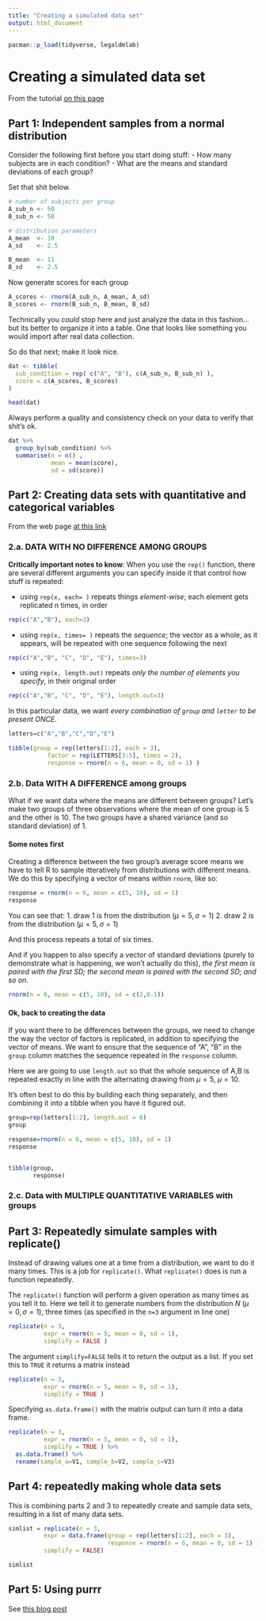 ```yaml
---
title: "Creating a simulated data set"
output: html_document
---
```


```r
pacman::p_load(tidyverse, legaldmlab)
```

# Creating a simulated data set

From the tutorial [on this page](https://debruine.github.io/tutorials/sim-data.html)

## Part 1: Independent samples from a normal distribution

Consider the following first before you start doing stuff: - How many subjects are in each condition? - What are the means and standard deviations of each group?

Set that shit below.

```r
# number of subjects per group
A_sub_n <- 50
B_sub_n <- 50

# distribution parameters
A_mean  <- 10
A_sd    <- 2.5

B_mean  <- 11
B_sd    <- 2.5
```

Now generate scores for each group

```r
A_scores <- rnorm(A_sub_n, A_mean, A_sd)
B_scores <- rnorm(B_sub_n, B_mean, B_sd)
```

Technically you *could* stop here and just analyze the data in this fashion...but its better to organize it into a table. One that looks like something you would import after real data collection.

So do that next; make it look nice.

```r
dat <- tibble(
  sub_condition = rep( c("A", "B"), c(A_sub_n, B_sub_n) ),
  score = c(A_scores, B_scores)
)

head(dat)
```

Always perform a quality and consistency check on your data to verify that shit's ok.

```r
dat %>%
  group_by(sub_condition) %>%
  summarise(n = n() ,
            mean = mean(score),
            sd = sd(score))
```

## Part 2: Creating data sets with quantitative and categorical variables

From the web page [at this link](https://aosmith.rbind.io/2018/08/29/getting-started-simulating-data/#creating-datasets-with-quantiative-and-categorical-variables)

### 2.a. DATA WITH **NO DIFFERENCE** AMONG GROUPS

**Critically important notes to know**: When you use the `rep()` function, there are several different arguments you can specify inside it that control how stuff is repeated:

-   using `rep(x, each= )` repeats things *element-wise*; each element gets replicated n times, in order

```r
rep(c("A","B"), each=3)
```

-   using `rep(x, times= )` repeats the *sequence*; the vector as a whole, as it appears, will be repeated with one sequence following the next

```r
rep(c("A","B", "C", "D", "E"), times=3)
```

-   using `rep(x, length.out)` repeats *only the number of elements you specify*, in their original order

```r
rep(c("A","B", "C", "D", "E"), length.out=3)
```

In this particular data, we want *every combination of `group` and `letter` to be present ONCE*.

```r

letters=c("A","B","C","D","E")

tibble(group = rep(letters[1:2], each = 3),
           factor = rep(LETTERS[3:5], times = 2),
           response = rnorm(n = 6, mean = 0, sd = 1) )
```

### 2.b. Data **WITH A DIFFERENCE** among groups

What if we want data where the means are different between groups? Let's make two groups of three observations where the mean of one group is 5 and the other is 10. The two groups have a shared variance (and so standard deviation) of 1.

#### Some notes first

Creating a difference between the two group's average score means we have to tell R to sample itteratively from distributions with different means. We do this by specifying a vector of means within `rnorm`, like so:

```r
response = rnorm(n = 6, mean = c(5, 10), sd = 1)
response
```

You can see that: 1. draw 1 is from the distribution $(\mu=5,\sigma=1)$ 2. draw 2 is from the distribution $(\mu=5,\sigma=1)$

And this process repeats a total of six times.

And if you happen to also specify a vector of standard deviations (purely to demonstrate what is happening, we won't actually do this), *the first mean is paired with the first SD; the second mean is paired with the second SD; and so on.*

```r
rnorm(n = 6, mean = c(5, 10), sd = c(2,0.1))
```

#### Ok, back to creating the data

If you want there to be differences between the groups, we need to change the way the vector of factors is replicated, in addition to specifying the vector of means. We want to ensure that the sequence of "A", "B" in the `group` column matches the sequence repeated in the `response` column.

Here we are going to use `length.out` so that the whole sequence of A,B is repeated exactly in line with the alternating drawing from $\mu=5$, $\mu=10$.

It's often best to do this by building each thing separately, and then combining it into a tibble when you have it figured out.

```r
group=rep(letters[1:2], length.out = 6)
group

response=rnorm(n = 6, mean = c(5, 10), sd = 1)
response


tibble(group,
       response)
```

### 2.c. Data with **MULTIPLE QUANTITATIVE VARIABLES** with groups

## Part 3: Repeatedly simulate samples with replicate()

Instead of drawing values one at a time from a distribution, we want to do it many times. This is a job for `replicate()`. What `replicate()` does is run a function repeatedly.

The `replicate()` function will perform a given operation as many times as you tell it to. Here we tell it to generate numbers from the distribution $N~(\mu=0, \sigma=1)$, three times (as specified in the `n=3` argument in line one)

```r
replicate(n = 3, 
          expr = rnorm(n = 5, mean = 0, sd = 1), 
          simplify = FALSE )
```

The argument `simplify=FALSE` tells it to return the output as a list. If you set this to `TRUE` it returns a matrix instead

```r
replicate(n = 3, 
          expr = rnorm(n = 5, mean = 0, sd = 1), 
          simplify = TRUE )
```

Specifying `as.data.frame()` with the matrix output can turn it into a data frame.

```r
replicate(n = 3, 
          expr = rnorm(n = 5, mean = 0, sd = 1), 
          simplify = TRUE ) %>% 
  as.data.frame() %>% 
  rename(sample_a=V1, sample_b=V2, sample_c=V3)
```

## Part 4: repeatedly making whole data sets

This is combining parts 2 and 3 to repeatedly create and sample data sets, resulting in a list of many data sets.

```r
simlist = replicate(n = 3, 
          expr = data.frame(group = rep(letters[1:2], each = 3),
                            response = rnorm(n = 6, mean = 0, sd = 1) ),
          simplify = FALSE)

simlist
```

## Part 5: Using purrr

See [this blog post](https://aosmith.rbind.io/2018/06/05/a-closer-look-at-replicate-and-purrr/)
